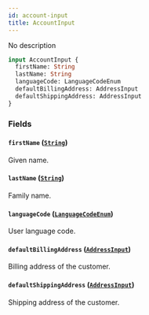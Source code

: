 ```yaml
---
id: account-input
title: AccountInput
---
```



No description

```graphql
input AccountInput {
  firstName: String
  lastName: String
  languageCode: LanguageCodeEnum
  defaultBillingAddress: AddressInput
  defaultShippingAddress: AddressInput
}
```


### Fields

#### `firstName` ([`String`](../../../developer/api-reference/scalars/string))

Given name.


#### `lastName` ([`String`](../../../developer/api-reference/scalars/string))

Family name.


#### `languageCode` ([`LanguageCodeEnum`](../../../developer/api-reference/enums/language-code-enum))

User language code.


#### `defaultBillingAddress` ([`AddressInput`](../../../developer/api-reference/inputs/address-input))

Billing address of the customer.


#### `defaultShippingAddress` ([`AddressInput`](../../../developer/api-reference/inputs/address-input))

Shipping address of the customer.




